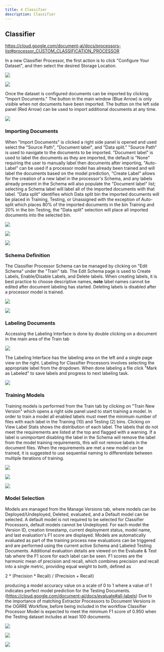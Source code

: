 ```yaml
---
title: 4 Classifier
description: Classifier
---
```


## Classifier

https://cloud.google.com/document-ai/docs/processors-list#processor_CUSTOM_CLASSIFICATION_PROCESSOR

In a new Classifier Processor, the first action is to click "Configure
Your Dataset", and then select the desired Storage Location.

![](../../static/screenshots/DocAI/Classifier/classifier_1.PNG)

![](../../static/screenshots/DocAI/Classifier/classifier_2.PNG)

Once the dataset is configured documents can be imported by clicking
"Import Documents." The button in the main window (Blue Arrow) is only
visible when not documents have been imported. The button on the left
side panel (Red Arrow) can be used to import additional documents at any
time.

![](../../static/screenshots/DocAI/Classifier/classifier_3.PNG)

### Importing Documents

When "Import Documents" is clicked a right side panel is opened and used
select the "Source Path", "Document label", and "Data split." "Source
Path" is used to navigate to the documents to be imported. "Document
label" is used to label the documents as they are imported, the default
is "None" requiring the user to manually label then documents after
importing, "Auto-Label" can be used if a processor model has already
been trained and will label the documents based on the model prediction,
"Create Label" allows for the creation of a new label in the processor's
Schema, and any labels already present in the Schema will also populate
the "Document label" list; selecting a Schema label will label all of
the imported documents with that label. "Data split" identifies which
Data split bin the imported documents will be placed in Training,
Testing, or Unassigned with the exception of Auto-split which places 80%
of the imported documents in the bin Training and 20% in the bin
Testing, the "Data split" selection will place all imported documents
into the selected bin.

![](../../static/screenshots/DocAI/Classifier/classifier_importing_1.PNG)

![](../../static/screenshots/DocAI/Classifier/classifier_importing_2.PNG)

![](../../static/screenshots/DocAI/Classifier/classifier_importing_3.PNG)

### Schema Definition

The Classifier Processor Schema can be managed by clicking on "Edit
Schema" under the "Train" tab. The Edit Schema page is used to Create
Labels, Enable/Disable Labels, and Delete labels. When creating labels,
it is best practice to choose descriptive names, **note** label names
cannot be edited after document labeling has started. Deleting labels is
disabled after a processor model is trained.

![](../../static/screenshots/DocAI/Classifier/classifier_schema_1.PNG)

![](../../static/screenshots/DocAI/Classifier/classifier_schema_2.PNG)

### Labeling Documents

Accessing the Labeling Interface is done by double clicking on a
document in the main area of the Train tab

![](../../static/screenshots/DocAI/Classifier/classifier_labeling_1.PNG)

The Labeling Interface has the labeling area on the left and a single
page view on the right. Labeling for Classifier Processors involves
selecting the appropriate label from the dropdown. When done labeling a
file click "Mark as Labeled" to save labels and progress to next
labeling task.

![](../../static/screenshots/DocAI/Classifier/classifier_labeling_2.PNG)

### Training Models

Training models is performed from the Train tab by clicking on "Train
New Version" which opens a right side panel used to start training a
model. In order to train a model all enabled labels must meet the
minimum number of files with each label in the Training (10) and Testing
(2) bins. Clicking on View Label Stats shows the distribution of each
label. The labels that do not meet the requirements are listed at the
top and flagged with a warning. If a label is unimportant disabling the
label in the Schema will remove the label from the model training
requirements, this will not remove labels in the document files. When
the requirements are met a new model can be trained, it is suggested to
use sequential naming to differentiate between multiple iterations of
training.

![](../../static/screenshots/DocAI/Classifier/classifier_training_1.PNG)

![](../../static/screenshots/DocAI/Classifier/classifier_training_2.PNG)

![](../../static/screenshots/DocAI/Classifier/classifier_training_3.PNG)

### Model Selection

Models are managed from the Manage Versions tab, where models can be
Deployed/Undeployed, Deleted, evaluated, and a Default model can be
selected. A default model is not required to be selected for Classifier
Processors, default models cannot be Undeployed. For each model the
Version ID, creation timestamp, current deployment status, model name,
and last evaluation's F1 score are displayed. Models are automatically
evaluated as part of the training process new evaluations can be
triggered and are performed using the current active Schema and Labeled
Testing Documents. Additional evaluation details are viewed on the
Evaluate & Test tab where the F1 score for each label can be seen. F1
scores are the harmonic mean of precision and recall, which combines
precision and recall into a single metric, providing equal weight to
both, defined as

2 \* (Precision \* Recall) / (Precision + Recall)

producing a model accuracy value on a scale of 0 to 1 where a value of 1
indicates perfect model prediction for the Testing Documents.
(https://cloud.google.com/document-ai/docs/evaluate#all-labels) Due to
the importance of matching Extractor Processors to Document Versions in
the OGRRE Workflow, before being included in the workflow Classifier
Processor Model is expected to meet the minimum F1 score of 0.950 when
the Testing dataset includes at least 100 documents.

![](../../static/screenshots/DocAI/Classifier/classifier_model_1.PNG)

![](../../static/screenshots/DocAI/Classifier/classifier_model_2.PNG)

![](../../static/screenshots/DocAI/Classifier/classifier_model_3.PNG)
